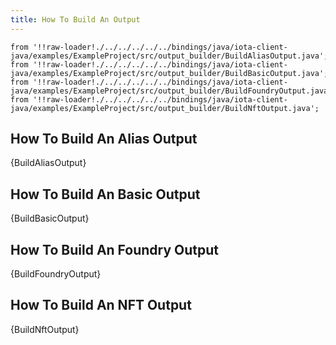 ```yaml
---
title: How To Build An Output
---
```


    from '!!raw-loader!./../../../../../bindings/java/iota-client-java/examples/ExampleProject/src/output_builder/BuildAliasOutput.java';
    from '!!raw-loader!./../../../../../bindings/java/iota-client-java/examples/ExampleProject/src/output_builder/BuildBasicOutput.java';
    from '!!raw-loader!./../../../../../bindings/java/iota-client-java/examples/ExampleProject/src/output_builder/BuildFoundryOutput.java';
    from '!!raw-loader!./../../../../../bindings/java/iota-client-java/examples/ExampleProject/src/output_builder/BuildNftOutput.java';

## How To Build An Alias Output
<CodeBlock className="language-java">
    {BuildAliasOutput}
</CodeBlock>

## How To Build An Basic Output
<CodeBlock className="language-java">
    {BuildBasicOutput}
</CodeBlock>

## How To Build An Foundry Output
<CodeBlock className="language-java">
    {BuildFoundryOutput}
</CodeBlock>

## How To Build An NFT Output
<CodeBlock className="language-java">
    {BuildNftOutput}
</CodeBlock>